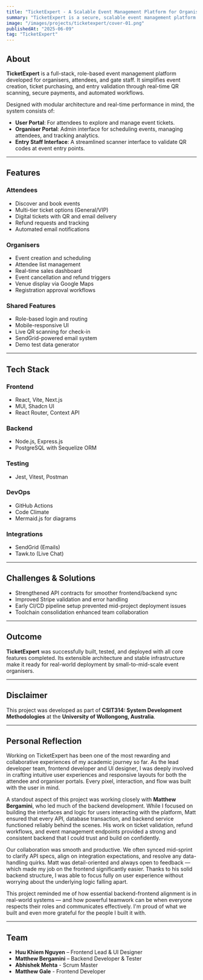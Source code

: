 ```yaml
---
title: "TicketExpert - A Scalable Event Management Platform for Organisers and Attendees"
summary: "TicketExpert is a secure, scalable event management platform offering digital ticketing, real-time QR-based access, refund automation, and role-based control—built for organisers and attendees."
image: "/images/projects/ticketexpert/cover-01.png"
publishedAt: "2025-06-09"
tag: "TicketExpert"
---
```


## About

**TicketExpert** is a full-stack, role-based event management platform developed for organisers, attendees, and gate staff. It simplifies event creation, ticket purchasing, and entry validation through real-time QR scanning, secure payments, and automated workflows.

Designed with modular architecture and real-time performance in mind, the system consists of:

- **User Portal**: For attendees to explore and manage event tickets.
- **Organiser Portal**: Admin interface for scheduling events, managing attendees, and tracking analytics.
- **Entry Staff Interface**: A streamlined scanner interface to validate QR codes at event entry points.

---

## Features

### Attendees

- Discover and book events  
- Multi-tier ticket options (General/VIP)  
- Digital tickets with QR and email delivery  
- Refund requests and tracking  
- Automated email notifications  

### Organisers

- Event creation and scheduling  
- Attendee list management  
- Real-time sales dashboard  
- Event cancellation and refund triggers  
- Venue display via Google Maps  
- Registration approval workflows  

### Shared Features

- Role-based login and routing  
- Mobile-responsive UI  
- Live QR scanning for check-in  
- SendGrid-powered email system  
- Demo test data generator  

---

## Tech Stack

### Frontend

- React, Vite, Next.js  
- MUI, Shadcn UI  
- React Router, Context API  

### Backend

- Node.js, Express.js  
- PostgreSQL with Sequelize ORM  

### Testing

- Jest, Vitest, Postman  

### DevOps

- GitHub Actions  
- Code Climate  
- Mermaid.js for diagrams  

### Integrations

- SendGrid (Emails)  
- Tawk.to (Live Chat)  

---

## Challenges & Solutions

- Strengthened API contracts for smoother frontend/backend sync  
- Improved Stripe validation and error handling  
- Early CI/CD pipeline setup prevented mid-project deployment issues  
- Toolchain consolidation enhanced team collaboration  

---

## Outcome

**TicketExpert** was successfully built, tested, and deployed with all core features completed. Its extensible architecture and stable infrastructure make it ready for real-world deployment by small-to-mid-scale event organisers.

---

## Disclaimer

This project was developed as part of **CSIT314: System Development Methodologies** at the **University of Wollongong, Australia**.

---

## Personal Reflection

Working on TicketExpert has been one of the most rewarding and collaborative experiences of my academic journey so far. As the lead developer team, frontend developer and UI designer, I was deeply involved in crafting intuitive user experiences and responsive layouts for both the attendee and organiser portals. Every pixel, interaction, and flow was built with the user in mind.

A standout aspect of this project was working closely with **Matthew Bergamini**, who led much of the backend development. While I focused on building the interfaces and logic for users interacting with the platform, Matt ensured that every API, database transaction, and backend service functioned reliably behind the scenes. His work on ticket validation, refund workflows, and event management endpoints provided a strong and consistent backend that I could trust and build on confidently.

Our collaboration was smooth and productive. We often synced mid-sprint to clarify API specs, align on integration expectations, and resolve any data-handling quirks. Matt was detail-oriented and always open to feedback — which made my job on the frontend significantly easier. Thanks to his solid backend structure, I was able to focus fully on user experience without worrying about the underlying logic falling apart.

This project reminded me of how essential backend-frontend alignment is in real-world systems — and how powerful teamwork can be when everyone respects their roles and communicates effectively. I'm proud of what we built and even more grateful for the people I built it with.


---

## Team

- **Huu Khiem Nguyen** – Frontend Lead & UI Designer  
- **Matthew Bergamini** – Backend Developer & Tester  
- **Abhishek Mehta** - Scrum Master
- **Matthew Gale** - Frontend Developer